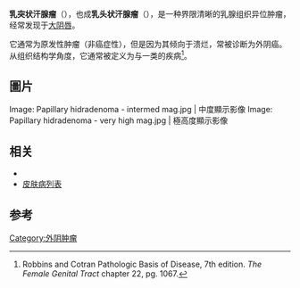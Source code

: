 {{medical}}
{{Infobox_Disease |
  Name           = 乳突状汗腺瘤 |
  Image          = Papillary hidradenoma - low mag.jpg |
  Caption        = 显微镜下的乳突状汗腺瘤 |
  DiseasesDB     = |
  ICD10          = |
  ICD9           = |
  ICDO           = 8405/0 |
  OMIM           = |
  MedlinePlus    = |
  eMedicineSubj  = |
  eMedicineTopic = |
  MeshID         = |
}}
'''乳突状汗腺瘤'''（{{lang-en|Papillary hidradenoma}}），也成'''乳头状汗腺瘤'''（{{lang-en|hidradenoma papilliferum}}），是一种界限清晰的乳腺组织异位肿瘤，经常发现于[[大阴唇|大阴唇]]。

它通常为原发性肿瘤（非癌症性），但是因为其倾向于溃烂，常被诊断为外阴癌。从组织结构学角度，它通常被定义为与{{link-en|乳腺管内乳头状瘤|intraductal papilloma}}一类的疾病<ref>Robbins and Cotran Pathologic Basis of Disease, 7th edition.  ''The Female Genital Tract'' chapter 22, pg. 1067.</ref>。

==圖片==
<gallery>
Image: Papillary hidradenoma - intermed mag.jpg | 中度顯示影像
Image: Papillary hidradenoma - very high mag.jpg | 極高度顯示影像
</gallery>

== 相关 ==
* {{link-en|单纯性汗腺棘皮瘤|Hidroacanthoma simplex}}
* [[皮肤病列表|皮肤病列表]]

== 参考 ==
{{reflist}}

{{上皮腫瘤}}
{{女性生殖道肿瘤}}
{{医学小作品}}

{{DEFAULTSORT:Papillary Hidradenoma}}
[[Category:外阴肿瘤|Category:外阴肿瘤]]
